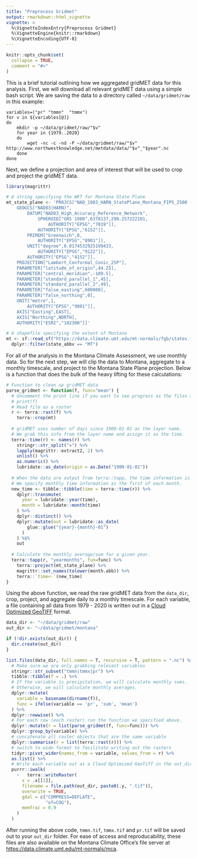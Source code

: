 ```yaml
---
title: "Preprocess Gridmet"
output: rmarkdown::html_vignette
vignette: >
  %\VignetteIndexEntry{Preprocess Gridmet}
  %\VignetteEngine{knitr::rmarkdown}
  %\VignetteEncoding{UTF-8}
---
```


```r
knitr::opts_chunk$set(
  collapse = TRUE,
  comment = "#>"
)
```

This is a brief tutorial outlining how we aggregated gridMET data for this analysis. First, we will download all relevant gridMET data using a simple bash script. We are saving the data to a directory called `~/data/gridmet/raw` in this example:

````verbatim
variables=("pr" "tmmn"  "tmmx")
for v in ${variables[@]}
do
    mkdir -p ~/data/gridmet/raw/"$v"
    for year in {1979..2020}
    do
        wget -nc -c -nd -P ~/data/gridmet/raw/"$v" http://www.northwestknowledge.net/metdata/data/"$v"_"$year".nc
    done
done
````

Next, we define a projection and area of interest that will be used to crop and project the gridMET data. 
```r
library(magrittr)

# A string specifying the WKT for Montana State Plane
mt_state_plane <- 'PROJCS["NAD_1983_HARN_StatePlane_Montana_FIPS_2500 (deprecated)",
    GEOGCS["NAD83(HARN)",
        DATUM["NAD83_High_Accuracy_Reference_Network",
            SPHEROID["GRS 1980",6378137,298.257222101,
                AUTHORITY["EPSG","7019"]],
            AUTHORITY["EPSG","6152"]],
        PRIMEM["Greenwich",0,
            AUTHORITY["EPSG","8901"]],
        UNIT["degree",0.0174532925199433,
            AUTHORITY["EPSG","9122"]],
        AUTHORITY["EPSG","4152"]],
    PROJECTION["Lambert_Conformal_Conic_2SP"],
    PARAMETER["latitude_of_origin",44.25],
    PARAMETER["central_meridian",-109.5],
    PARAMETER["standard_parallel_1",45],
    PARAMETER["standard_parallel_2",49],
    PARAMETER["false_easting",600000],
    PARAMETER["false_northing",0],
    UNIT["metre",1,
        AUTHORITY["EPSG","9001"]],
    AXIS["Easting",EAST],
    AXIS["Northing",NORTH],
    AUTHORITY["ESRI","102300"]]'

# A shapefile specifying the extent of Montana
mt <- sf::read_sf("https://data.climate.umt.edu/mt-normals/fgb/states.fgb") %>% 
  dplyr::filter(state_abbv == "MT")
```

For all of the analysis in the Montana Climate Assessment, we use monthly data. So for the next step, we will clip the data to Montana, aggregate to a monthly timescale, and project to the Montana State Plane projection. Below is a function that does the bulk of the heavy lifting for these calculations:
```r
# Function to clean up gridMET data
parse_gridmet <- function(f, func="mean") {
  # Uncomment the print line if you want to see progress as the files are processed.
  # print(f)
  # Read file as a raster
  r <- terra::rast(f) %>% 
    terra::crop(mt) 
  
  # gridMET uses number of days since 1900-01-01 as the layer name. 
  # We grab this info from the layer name and assign it as the time.
  terra::time(r) <- names(r) %>%
    stringr::str_split("=") %>%
    lapply(magrittr::extract2, 2) %>%
    unlist() %>% 
    as.numeric() %>% 
    lubridate::as_date(origin = as.Date("1900-01-01"))
  
  # When the data are output from terra::tapp, the time information is stripped.
  # We specify monthly time information as the first of each month.
  new_time <- tibble::tibble(time = terra::time(r)) %>% 
    dplyr::transmute(
      year = lubridate::year(time),
      month = lubridate::month(time)
    ) %>% 
    dplyr::distinct() %>% 
    dplyr::mutate(out = lubridate::as_date(
        glue::glue("{year}-{month}-01")
      )
    ) %$%
    out
  
  # Calculate the monthly average/sum for a given year.
  terra::tapp(r, "yearmonths", fun=func) %>% 
    terra::project(mt_state_plane) %>% 
    magrittr::set_names(tolower(month.abb)) %>% 
    terra::`time<-`(new_time) 
}
```

Using the above function, we read the raw gridMET data from the `data_dir`, crop, project, and aggregate daily to a monthly timescale. For each variable, a file containing all data from 1979 - 2020 is written out in a [Cloud Optimized GeoTIFF](https://www.cogeo.org/) format. 
```r
data_dir <- "~/data/gridmet/raw"
out_dir <- "~/data/gridmet/montana"

if (!dir.exists(out_dir)) {
  dir.create(out_dir)
}

list.files(data_dir, full.names = T, recursive = T, pattern = ".nc") %>%
  # Make sure we are only grabbing relevant variables
  stringr::str_subset("tmmn|tmmx|pr") %>% 
  tibble::tibble(f = .) %>% 
  # If the variable is precipitation, we will calculate monthly sums.
  # Otherwise, we will calculate monthly averages. 
  dplyr::mutate(
    variable = basename(dirname(f)),
    func = ifelse(variable == 'pr', 'sum', 'mean')
  ) %>% 
  dplyr::rowwise() %>% 
  # For each row (each raster) run the function we specified above.
  dplyr::mutate(r = list(parse_gridmet(f, func=func))) %>% 
  dplyr::group_by(variable) %>% 
  # concatenate all raster objects that are the same variable
  dplyr::summarise(r = list(terra::rast(r))) %>%
  # switch to wide format to facilitate writing out the rasters
  tidyr::pivot_wider(names_from = variable, values_from = r) %>% 
  as.list() %>% 
  # Write each variable out as a Cloud Optimized GeoTiff in the out_dir directory.
  purrr::iwalk(
    ~   terra::writeRaster(
      x = .x[[1]],
      filename = file.path(out_dir, paste0(.y, ".tif")),
      overwrite = TRUE,
      gdal = c("COMPRESS=DEFLATE",
               "of=COG"),
      memfrac = 0.9
    )
  )
```
After running the above code, `tmmn.tif`, `tmmx.tif` and `pr.tif` will be saved out to your `out_dir` folder. For ease of access and reproducability, these files are also available on the Montana Climate Office's file server at [https://data.climate.umt.edu/mt-normals/mca](https://data.climate.umt.edu/mt-normals/mca). 
